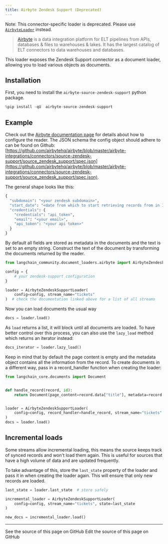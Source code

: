 ```yaml
---
title: Airbyte Zendesk Support (Deprecated)
---
```


Note: This connector-specific loader is deprecated. Please use [`AirbyteLoader`](/oss/python/integrations/document_loaders/airbyte) instead.

>[Airbyte](https://github.com/airbytehq/airbyte) is a data integration platform for ELT pipelines from APIs, databases & files to warehouses & lakes. It has the largest catalog of ELT connectors to data warehouses and databases.

This loader exposes the Zendesk Support connector as a document loader, allowing you to load various objects as documents.

## Installation

First, you need to install the `airbyte-source-zendesk-support` python package.

```python
%pip install -qU  airbyte-source-zendesk-support
```

## Example

Check out the [Airbyte documentation page](https://docs.airbyte.com/integrations/sources/zendesk-support/) for details about how to configure the reader.
The JSON schema the config object should adhere to can be found on Github: [https://github.com/airbytehq/airbyte/blob/master/airbyte-integrations/connectors/source-zendesk-support/source_zendesk_support/spec.json](https://github.com/airbytehq/airbyte/blob/master/airbyte-integrations/connectors/source-zendesk-support/source_zendesk_support/spec.json).

The general shape looks like this:

```python
{
  "subdomain": "<your zendesk subdomain>",
  "start_date": "<date from which to start retrieving records from in ISO format, e.g. 2020-10-20T00:00:00Z>",
  "credentials": {
    "credentials": "api_token",
    "email": "<your email>",
    "api_token": "<your api token>"
  }
}
```

By default all fields are stored as metadata in the documents and the text is set to an empty string. Construct the text of the document by transforming the documents returned by the reader.

```python
from langchain_community.document_loaders.airbyte import AirbyteZendeskSupportLoader

config = {
    # your zendesk-support configuration
}

loader = AirbyteZendeskSupportLoader(
    config=config, stream_name="tickets"
)  # check the documentation linked above for a list of all streams
```

Now you can load documents the usual way

```python
docs = loader.load()
```

As `load` returns a list, it will block until all documents are loaded. To have better control over this process, you can also use the `lazy_load` method which returns an iterator instead:

```python
docs_iterator = loader.lazy_load()
```

Keep in mind that by default the page content is empty and the metadata object contains all the information from the record. To create documents in a different way, pass in a record_handler function when creating the loader:

```python
from langchain_core.documents import Document


def handle_record(record, id):
    return Document(page_content=record.data["title"], metadata=record.data)


loader = AirbyteZendeskSupportLoader(
    config=config, record_handler=handle_record, stream_name="tickets"
)
docs = loader.load()
```

## Incremental loads

Some streams allow incremental loading, this means the source keeps track of synced records and won't load them again. This is useful for sources that have a high volume of data and are updated frequently.

To take advantage of this, store the `last_state` property of the loader and pass it in when creating the loader again. This will ensure that only new records are loaded.

```python
last_state = loader.last_state  # store safely

incremental_loader = AirbyteZendeskSupportLoader(
    config=config, stream_name="tickets", state=last_state
)

new_docs = incremental_loader.load()
```

---

<CardGroup cols={2}>
  <Card title="View Source" icon="eye" href="https://github.com/langchain-ai/docs/blob/main/src/oss/python/integrations/document_loaders/airbyte_zendesk_support.mdx">
    See the source of this page on GitHub
  </Card>
  <Card title="Edit Source" icon="pen-to-square" href="https://github.com/langchain-ai/docs/edit/main/src/oss/python/integrations/document_loaders/airbyte_zendesk_support.mdx">
    Edit the source of this page on GitHub
  </Card>
</CardGroup>
